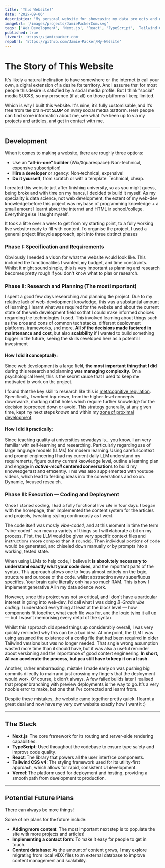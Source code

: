 ```yaml
---
title: 'This Website!'
date: '2025-09-06'
description: 'My personal website for showcasing my data projects and writing. While my core expertise is in data, I developed this site from scratch with modern web tools.'
imageUrl: '/images/projects/JamiePackerCom.svg'
tags: ['Web Development', 'Next.js', 'React', 'TypeScript', 'Tailwind CSS v4']
published: true
liveUrl: 'https://jamiepacker.com'
repoUrl: 'https://github.com/Jamie-Packer/My-Website'
---
```


<h1 className="font-heading">The Story of This Website</h1>

It's likely a natural inclination to have somewhere on the internet to call your own, a digital extension of a desire for territory. 
And I assume that for most people this desire is satisfied by a social media profile. 
But I think "social" media SUCKS, so my presence (if at all) on those platforms I keep limited. 

Which is why I built this website. It's mine, it’s fully <span className="rainbow-text">customisable</span>,
and it’s free from the brain-rot **SLOP** on *every* social media platform. 
Here people can find some information about me, see what I've been up to via my projects and articles, and get in contact with me.


---
<h2 id="dev" className="font-heading">Development</h2>

When it comes to making a website, there are roughly three options:
 - Use an **"all-in-one" builder** (Wix/Squarespace): Non-technical, expensive subscription!
 - **Hire a developer** or agency: Non-technical, expensive!  
 - **Do it yourself**, from scratch or with a template: Technical, cheap.

I created this website just after finishing university, so as you might guess, being broke and with time on my hands, I decided to build it myself.
As my speciality is data science, not web development, the extent of my web-dev knowledge before this project was my base of programming knowledge + 
a small amount I learnt about the internet and HTML in school/college. Everything else I taught myself. 

It took a little over a week to get from my starting point, to a fully working live website ready to fill with content.
To organise the project, I used a general project lifecycle approach, split into three distinct phases.

<h3 id="phase-1" className="font-heading">Phase I: Specification and Requirements</h3>

Obviously I needed a vision for what the website would look like. This included the functionalities I wanted, my budget, and time constraints.
Whilst it might sound simple, this is very important as planning and research becomes pretty rough if you don't know what to plan or research.

<h3 id="phase-2" className="font-heading">Phase II: Research and Planning (The most important) </h3>

I spent a good few days researching and planning the project.
Due to my relative lack of web-development knowledge, this was a substantial amount of learning. 
I learnt what was required for the website and about the current state of the web development field so that I could make informed choices regarding the technologies I used.
This involved learning about things such as the pros and cons of common tech stacks, different deployment platforms, frameworks, and more.
**All of the decisions made factored in maintenance and cost**, but also **scalability** if I wanted to build something bigger in the future, seeing the skills developed here as a potential investment.

<h4 id="conceptual" className="font-heading">How I did it conceptually:</h4>

Since web development is a large field, **the most important thing that I did** during this research and planning **was managing complexity.** 
On a psychological level, this is the secret sauce that I used to keep me motivated to work on the project. 

I found that the key skill to research like this is 
<a href="https://chatgpt.com/s/t_68d9443d28dc8191a4a056778a11bfba" target="_blank" rel="noopener noreferrer">metacognitive regulation</a>. 
Specifically, I worked top-down, from the higher-level concepts downwards, marking rabbit holes which require further knowledge for the decision to proceed down or avoid. 
This strategy generally, at any given time, kept my next steps *known* and within my 
<a href="https://en.wikipedia.org/wiki/Zone_of_proximal_development" target="_blank" rel="noopener noreferrer">zone of proximal development</a>.


<h4 id="practical" className="font-heading">How I did it practically:</h4>

Since teaching quality at universities nowadays is... you know. I am very familiar with self-learning and researching.
Particularly regarding use of large language models (LLMs) for modern learning. Using careful context and prompt engineering I had my current daily LLM understand my requirements,
figure out my current knowledge level, outline a learning plan and engage in ***active-recall*** **centered conversations** to build my knowledge fast and efficiently.
This was also supplemented with youtube videos, which lead to feeding ideas into the conversations and so on. Dynamic, focused research.

<h3 id="phase-3" className="font-heading">Phase III: Execution — Coding and Deployment</h3>

Once I started coding, I had a fully functional live site in four days. I began with the homepage, then implemented the content system for the articles and projects, tweaking styling continuously as I went. 

The code itself was mostly *vibe-coded*, and at this moment in time the term "vibe-coded" can mean a variety of things so I will elaborate a bit on my process. 
First, the LLM would be given very specific context files and instructions (more complex than it sounds). 
Then individual portions of code would be generated, and chiseled down manually or by prompts into a working, tested state.

When using LLMs to help code, I believe it **is absolutely necessary to understand exactly what your code does**, and the important parts of the syntax. 
This approach allows one to focus almost entirely on the logic, structure and purpose of the code, whilst abstracting away superfluous specifics. 
Your brain quite literally only has so much RAM. This is how I implement generative AI in my data science work.

However, since this project was not so critical, and I don't have a particular interest in going into web-dev, I’d call what I was doing *B-Grade vibe coding*: I understood everything at least at the block level — how components fit together, what each file was for, and the logic tying it all up — but I wasn’t memorising every detail of the syntax.

Whilst this approach did speed things up considerably overall, I was very quickly reminded why this can be a bad idea. At one point, the LLM I was using assumed the existence of a config file that had been required in older Tailwind versions but was no longer needed. That single wrong assumption wasted more time than it should have, but it was also a useful reminder about versioning and the importance of good context engineering. **In short, AI can accelerate the process, but you still have to keep it on a leash.** 

Another, rather embarrassing, mistake I made early on was pushing big commits directly to main and just crossing my fingers that the deployment would work. Of course, it didn’t always. A few failed builds later I realised that proper branching with preview deployments is the way to go. It’s a very noobie error to make, but one that I’ve corrected and learnt from. 

Despite these mistakes, the website came together pretty quick. I learnt a great deal and now have my very own website exactly how I want it :)

---
<h2 id="stack" className="font-heading">The Stack</h2>

- **Next.js**: The core framework for its routing and server-side rendering capabilities.
- **TypeScript**: Used throughout the codebase to ensure type safety and improve code quality.
- **React**: The library that powers all the user interface components.
- **Tailwind CSS v4**: The styling framework used for its utility-first approach, which allows for rapid, consistent UI development.
- **Vercel**: The platform used for deployment and hosting, providing a smooth path from development to production.

---
<h2 id="future" className="font-heading">Potential Future Plans</h2>

There can always be more things! 

Some of my plans for the future include:

- **Adding more content**: The most important next step is to populate the site with more projects and articles!
- **Implementing a contact form**: To make it easy for people to get in touch.
- **Content database**: As the amount of content grows, I may explore migrating from local MDX files to an external database to improve content management and scalability.
